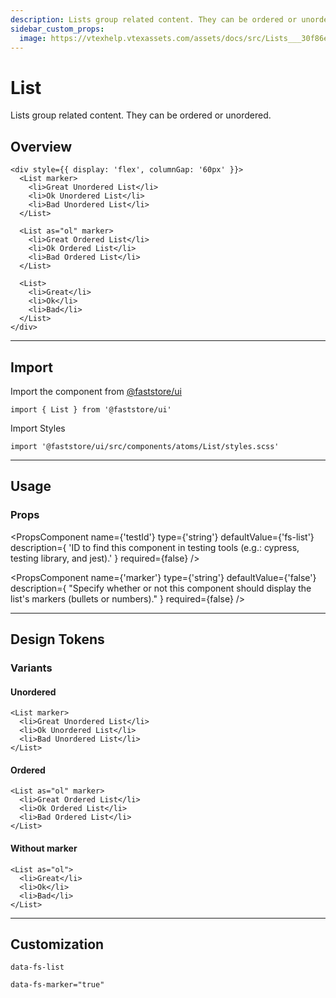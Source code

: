 ```yaml
---
description: Lists group related content. They can be ordered or unordered.
sidebar_custom_props:
  image: https://vtexhelp.vtexassets.com/assets/docs/src/Lists___30f86e23fa668d02441cd1173fc000a9.png
---
```



# List

Lists group related content. They can be ordered or unordered.

## Overview

```tsx live
<div style={{ display: 'flex', columnGap: '60px' }}>
  <List marker>
    <li>Great Unordered List</li>
    <li>Ok Unordered List</li>
    <li>Bad Unordered List</li>
  </List>

  <List as="ol" marker>
    <li>Great Ordered List</li>
    <li>Ok Ordered List</li>
    <li>Bad Ordered List</li>
  </List>

  <List>
    <li>Great</li>
    <li>Ok</li>
    <li>Bad</li>
  </List>
</div>
```

---

## Import

Import the component from <a href="https://www.faststore.dev/reference/ui/get-started-faststore-ui">@faststore/ui</a>

```tsx
import { List } from '@faststore/ui'
```

Import Styles

```tsx
import '@faststore/ui/src/components/atoms/List/styles.scss'
```

---

## Usage

### Props

<PropsComponent
  name={'testId'}
  type={'string'}
  defaultValue={'fs-list'}
  description={
    'ID to find this component in testing tools (e.g.: cypress, testing library, and jest).'
  }
  required={false}
/>

<PropsComponent
  name={'marker'}
  type={'string'}
  defaultValue={'false'}
  description={
    "Specify whether or not this component should display the list's markers (bullets or numbers)."
  }
  required={false}
/>

---

## Design Tokens

<TokenTable>
  <TokenRow token="--fs-list-style-unordered" value="initial" />
  <TokenRow token="--fs-list-style-ordered" value="decimal" />
</TokenTable>

### Variants

#### Unordered

```tsx live
<List marker>
  <li>Great Unordered List</li>
  <li>Ok Unordered List</li>
  <li>Bad Unordered List</li>
</List>
```

#### Ordered

```tsx live
<List as="ol" marker>
  <li>Great Ordered List</li>
  <li>Ok Ordered List</li>
  <li>Bad Ordered List</li>
</List>
```

#### Without marker

```tsx live
<List as="ol">
  <li>Great</li>
  <li>Ok</li>
  <li>Bad</li>
</List>
```

---

## Customization

`data-fs-list`

`data-fs-marker="true"`

